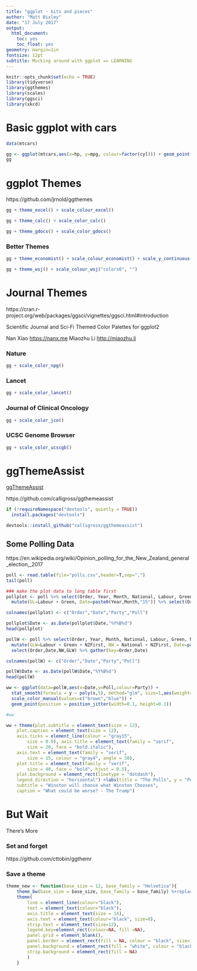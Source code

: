 ```yaml
---
title: "ggplot - bits and pieces"
author: "Matt Bixley"
date: "17 July 2017"
output:
  html_document:
    toc: yes
    toc_float: yes
geometry: margin=1in
fontsize: 12pt
subtitle: Mucking around with ggplot == LEARNING
---
```


```r
knitr::opts_chunk$set(echo = TRUE)
library(tidyverse)
library(ggthemes)
library(scales)
library(ggsci)
library(xkcd)


```

# Basic ggplot with cars

```r
data(mtcars)

gg <- ggplot(mtcars,aes(x=hp, y=mpg, colour=factor(cyl))) + geom_point()
gg
```

# ggplot Themes

https://github.com/jrnold/ggthemes


```r
gg + theme_excel() + scale_colour_excel()
```

```r
gg + theme_calc() + scale_color_calc()
```

```r
gg + theme_gdocs() + scale_color_gdocs()
```

### Better Themes

```r
gg + theme_economist() + scale_colour_economist() + scale_y_continuous(position = "right")
```
```r
gg + theme_wsj() + scale_colour_wsj("colors6", "")
```

# Journal Themes

https://cran.r-project.org/web/packages/ggsci/vignettes/ggsci.html#introduction

Scientific Journal and Sci-Fi Themed Color Palettes for ggplot2

Nan Xiao <https://nanx.me> 
Miaozhu Li <http://miaozhu.li>


### Nature
```r
gg + scale_color_npg() 
```

### Lancet
```r
gg + scale_color_lancet()
```

### Journal of Clinical Oncology
```r
gg + scale_color_jco()
```

### UCSC Genome Browser
```r
gg + scale_color_ucscgb()
```

# ggThemeAssist

[ggThemeAssist](https://github.com/calligross/ggthemeassist)

https://github.com/calligross/ggthemeassist


```r
if (!requireNamespace("devtools", quietly = TRUE))
  install.packages("devtools")

devtools::install_github("calligross/ggthemeassist")
```


## Some Polling Data
https://en.wikipedia.org/wiki/Opinion_polling_for_the_New_Zealand_general_election,_2017


```r
poll <- read.table(file="polls.csv",header=T,sep=",")
tail(poll)

### make the plot data to long table first
pollplot <- poll %>% select(Order, Year, Month, National, Labour, Green, NZFirst) %>% 
  mutate(GL=Labour + Green, Date=paste0(Year,Month,"15")) %>% select(Order,Date,National,GL,NZFirst) %>% gather(key=Order,Date) 

colnames(pollplot) <- c("Order","Date","Party","Poll")

pollplot$Date <- as.Date(pollplot$Date,"%Y%B%d")
head(pollplot)

pollW <- poll %>% select(Order, Year, Month, National, Labour, Green, NZFirst) %>% 
  mutate(GLW=Labour + Green + NZFirst, NW = National + NZFirst, Date=paste0(Year,Month,"15")) %>% 
  select(Order,Date,NW,GLW) %>% gather(key=Order,Date) 

colnames(pollW) <- c("Order","Date","Party","Poll")

pollW$Date <- as.Date(pollW$Date,"%Y%B%d")
head(pollW)
```

```r

ww <- ggplot(data=pollW,aes(x=Date,y=Poll,colour=Party)) + 
  stat_smooth(formula = y ~ poly(x,5), method="glm", size=1,aes(weight=Date)) + 
  scale_color_manual(values=c("brown","blue")) +
  geom_point(position = position_jitter(width=0.1, height=0.1))

#ww

ww + theme(plot.subtitle = element_text(size = 12), 
    plot.caption = element_text(size = 12), 
    axis.ticks = element_line(colour = "gray15", 
        size = 0.9), axis.title = element_text(family = "serif", 
        size = 20, face = "bold.italic"), 
    axis.text = element_text(family = "serif", 
        size = 15, colour = "gray4", angle = 30), 
    plot.title = element_text(family = "serif", 
        size = 40, face = "bold", hjust = 0.5), 
    plot.background = element_rect(linetype = "dotdash"), 
    legend.direction = "horizontal") +labs(title = "The Polls", y = "Percent", 
    subtitle = "Winston will choose what Winston Chooses", 
    caption = "What could be worse? - The Trump")
```



# But Wait

There's More

### Set and forget

https://github.com/cttobin/ggthemr

### Save a theme

```r
theme_new <- function(base_size = 12, base_family = "Helvetica"){
    theme_bw(base_size = base_size, base_family = base_family) %+replace%
    theme(
        line = element_line(colour="black"),
        text = element_text(colour="black"),
        axis.title = element_text(size = 14),
        axis.text = element_text(colour="black", size=8),
        strip.text = element_text(size=12),
        legend.key=element_rect(colour=NA, fill =NA),
        panel.grid = element_blank(),   
        panel.border = element_rect(fill = NA, colour = "black", size=1),
        panel.background = element_rect(fill = "white", colour = "black"), 
        strip.background = element_rect(fill = NA)
        )
    }
```   

